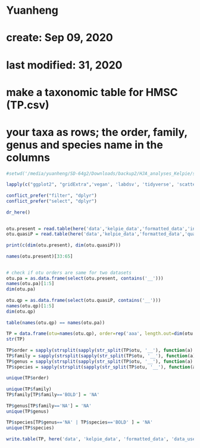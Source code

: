 # Yuanheng
# create: Sep 09, 2020 
# last modified:   31, 2020
# make a taxonomic table for HMSC (TP.csv)
# your taxa as rows; the order, family, genus and species name in the columns

```r
#setwd('/media/yuanheng/SD-64g2/Downloads/backup2/HJA_analyses_Kelpie/sjSDM/R-git')
	
lapply(c("ggplot2", "gridExtra",'vegan', 'labdsv', 'tidyverse', 'scatterplot3d', 'gridBase','conflicted', 'grid', 'ggcorrplot','here'), library, character.only=T)
	
conflict_prefer("filter", "dplyr")
conflict_prefer("select", "dplyr")
	
dr_here()
	
```

```r
otu.present = read.table(here('data','kelpie_data','formatted_data','incidence_lidar_mulspec_5_sample_by_species_corr_table_F2308_minimap2_20200221_kelpie20200723.csv'), header=T, sep=',', stringsAsFactors = F, na.strings='NA')
otu.quasiP = read.table(here('data','kelpie_data','formatted_data','quasiP_lidar_mulspec_5_sample_by_species_corr_table_F2308_minimap2_20200221_kelpie20200723.csv'), header=T, sep=',', stringsAsFactors = F, na.strings='NA')
	
print(c(dim(otu.present), dim(otu.quasiP)))
	
names(otu.present)[33:65]
	
```

```r
# check if otu orders are same for two datasets
otu.pa = as.data.frame(select(otu.present, contains('__')))
names(otu.pa)[1:5]
dim(otu.pa)
	
otu.qp = as.data.frame(select(otu.quasiP, contains('__')))
names(otu.qp)[1:5]
dim(otu.qp)
	
table(names(otu.qp) == names(otu.pa))
	
TP = data.frame(otu=names(otu.qp), order=rep('aaa', length.out=dim(otu.qp)[2]), family= rep('aaa', length.out=dim(otu.qp)[2]),genus= rep('aaa', length.out=dim(otu.qp)[2]), species=rep('aaa', length.out=dim(otu.qp)[2]), stringsAsFactors = F)
str(TP)
	
TP$order = sapply(strsplit(sapply(str_split(TP$otu, '__'), function(a) a[2]), '_'), function(a) a[2])
TP$family = sapply(strsplit(sapply(str_split(TP$otu, '__'), function(a) a[2]), '_'), function(a) a[3])
TP$genus = sapply(strsplit(sapply(str_split(TP$otu, '__'), function(a) a[2]), '_'), function(a) a[4])
TP$species = sapply(strsplit(sapply(str_split(TP$otu, '__'), function(a) a[2]), '_'), function(a) a[6])
	
unique(TP$order)
	
unique(TP$family)
TP$family[TP$family=='BOLD'] = 'NA'
	
TP$genus[TP$family=='NA'] = 'NA'
unique(TP$genus)
	
TP$species[TP$genus=='NA' | TP$species=='BOLD' ] = 'NA'
unique(TP$species)
	
write.table(TP, here('data', 'kelpie_data', 'formatted_data', 'data_used_during_format','TP_lidar_mulspec_5_sample_by_species_corr_table_F2308_minimap2_20200221_kelpie20200723.csv'), row.names=F, sep=',')
	
```

